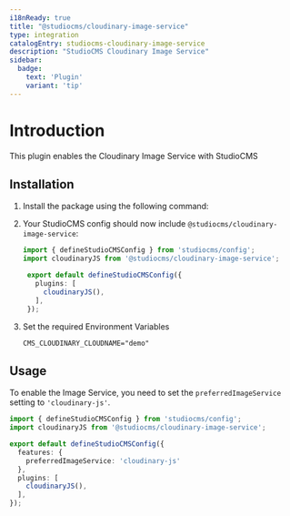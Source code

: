 ```yaml
---
i18nReady: true
title: "@studiocms/cloudinary-image-service"
type: integration
catalogEntry: studiocms-cloudinary-image-service
description: "StudioCMS Cloudinary Image Service"
sidebar:
  badge: 
    text: 'Plugin'
    variant: 'tip'
---
```



# Introduction

This plugin enables the Cloudinary Image Service with StudioCMS

## Installation

1. Install the package using the following command:

   <PackageManagers pkg="studiocms" type='run' args='add @studiocms/cloudinary-image-service' />

2. Your StudioCMS config should now include `@studiocms/cloudinary-image-service`:

   ```ts twoslash title="studiocms.config.mjs" {2, 6}
   import { defineStudioCMSConfig } from 'studiocms/config';
   import cloudinaryJS from '@studiocms/cloudinary-image-service';

    export default defineStudioCMSConfig({
      plugins: [
        cloudinaryJS(),
      ],
    });
   ```

3. Set the required Environment Variables

   ```dotenv title=".env"
   CMS_CLOUDINARY_CLOUDNAME="demo"
   ```

## Usage

To enable the Image Service, you need to set the `preferredImageService` setting to `'cloudinary-js'`.

```ts twoslash title="studiocms.config.mjs" {2, 6}
import { defineStudioCMSConfig } from 'studiocms/config';
import cloudinaryJS from '@studiocms/cloudinary-image-service';

export default defineStudioCMSConfig({
  features: {
    preferredImageService: 'cloudinary-js'
  },
  plugins: [
    cloudinaryJS(),
  ],
});
```

